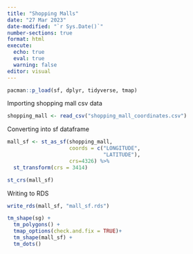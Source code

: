 ```yaml
---
title: "Shopping Malls"
date: "27 Mar 2023"
date-modified: "`r Sys.Date()`"
number-sections: true
format: html
execute: 
  echo: true
  eval: true
  warning: false
editor: visual
---
```


```r
pacman::p_load(sf, dplyr, tidyverse, tmap)
```

Importing shopping mall csv data

```r
shopping_mall <- read_csv("shopping_mall_coordinates.csv")
```

Converting into sf dataframe

```r
mall_sf <- st_as_sf(shopping_mall,
                    coords = c("LONGITUDE", 
                               "LATITUDE"),
                    crs=4326) %>%
  st_transform(crs = 3414)

st_crs(mall_sf)
```

Writing to RDS

```r
write_rds(mall_sf, "mall_sf.rds")
```

```r
tm_shape(sg) +
  tm_polygons() +
  tmap_options(check.and.fix = TRUE)+
  tm_shape(mall_sf) +
  tm_dots()
```
